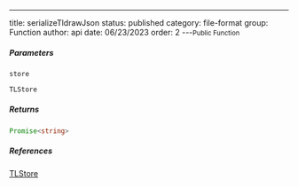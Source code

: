 ---
title: serializeTldrawJson
status: published
category: file-format
group: Function
author: api
date: 06/23/2023
order: 2
---<Small>Public Function</Small>




##### Parameters


<ParametersTable>

<ParametersTableRow>
<ParametersTableName>

`store`

</ParametersTableName>
<ParametersTableDescription>

```ts
TLStore
```



</ParametersTableDescription>
</ParametersTableRow>
</ParametersTable>

##### Returns


```ts
Promise<string>
```

##### References

[TLStore](/gen/tlschema/TLStore-type)

